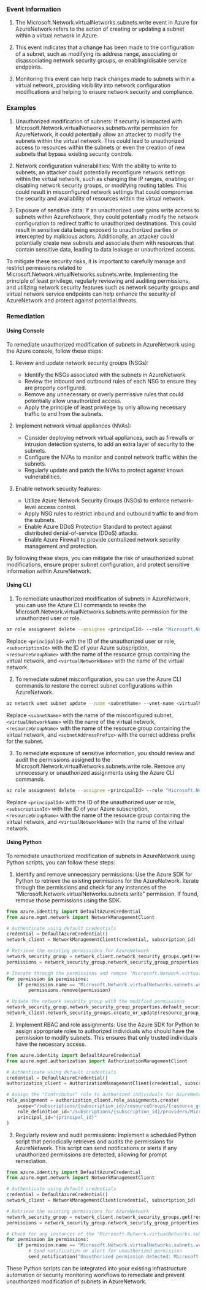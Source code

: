 
### Event Information

1. The Microsoft.Network.virtualNetworks.subnets.write event in Azure for AzureNetwork refers to the action of creating or updating a subnet within a virtual network in Azure.

2. This event indicates that a change has been made to the configuration of a subnet, such as modifying its address range, associating or disassociating network security groups, or enabling/disable service endpoints.

3. Monitoring this event can help track changes made to subnets within a virtual network, providing visibility into network configuration modifications and helping to ensure network security and compliance.


### Examples

1. Unauthorized modification of subnets: If security is impacted with Microsoft.Network.virtualNetworks.subnets.write permission for AzureNetwork, it could potentially allow an attacker to modify the subnets within the virtual network. This could lead to unauthorized access to resources within the subnets or even the creation of new subnets that bypass existing security controls.

2. Network configuration vulnerabilities: With the ability to write to subnets, an attacker could potentially reconfigure network settings within the virtual network, such as changing the IP ranges, enabling or disabling network security groups, or modifying routing tables. This could result in misconfigured network settings that could compromise the security and availability of resources within the virtual network.

3. Exposure of sensitive data: If an unauthorized user gains write access to subnets within AzureNetwork, they could potentially modify the network configuration to redirect traffic to unauthorized destinations. This could result in sensitive data being exposed to unauthorized parties or intercepted by malicious actors. Additionally, an attacker could potentially create new subnets and associate them with resources that contain sensitive data, leading to data leakage or unauthorized access.

To mitigate these security risks, it is important to carefully manage and restrict permissions related to Microsoft.Network.virtualNetworks.subnets.write. Implementing the principle of least privilege, regularly reviewing and auditing permissions, and utilizing network security features such as network security groups and virtual network service endpoints can help enhance the security of AzureNetwork and protect against potential threats.

### Remediation

#### Using Console

To remediate unauthorized modification of subnets in AzureNetwork using the Azure console, follow these steps:

1. Review and update network security groups (NSGs): 
   - Identify the NSGs associated with the subnets in AzureNetwork.
   - Review the inbound and outbound rules of each NSG to ensure they are properly configured.
   - Remove any unnecessary or overly permissive rules that could potentially allow unauthorized access.
   - Apply the principle of least privilege by only allowing necessary traffic to and from the subnets.

2. Implement network virtual appliances (NVAs):
   - Consider deploying network virtual appliances, such as firewalls or intrusion detection systems, to add an extra layer of security to the subnets.
   - Configure the NVAs to monitor and control network traffic within the subnets.
   - Regularly update and patch the NVAs to protect against known vulnerabilities.

3. Enable network security features:
   - Utilize Azure Network Security Groups (NSGs) to enforce network-level access control.
   - Apply NSG rules to restrict inbound and outbound traffic to and from the subnets.
   - Enable Azure DDoS Protection Standard to protect against distributed denial-of-service (DDoS) attacks.
   - Enable Azure Firewall to provide centralized network security management and protection.

By following these steps, you can mitigate the risk of unauthorized subnet modifications, ensure proper subnet configuration, and protect sensitive information within AzureNetwork.

#### Using CLI

1. To remediate unauthorized modification of subnets in AzureNetwork, you can use the Azure CLI commands to revoke the Microsoft.Network.virtualNetworks.subnets.write permission for the unauthorized user or role. 

```bash
az role assignment delete --assignee <principalId> --role "Microsoft.Network/virtualNetworks/subnets/write" --scope /subscriptions/<subscriptionId>/resourceGroups/<resourceGroupName>/providers/Microsoft.Network/virtualNetworks/<virtualNetworkName>
```

Replace `<principalId>` with the ID of the unauthorized user or role, `<subscriptionId>` with the ID of your Azure subscription, `<resourceGroupName>` with the name of the resource group containing the virtual network, and `<virtualNetworkName>` with the name of the virtual network.

2. To remediate subnet misconfiguration, you can use the Azure CLI commands to restore the correct subnet configurations within AzureNetwork.

```bash
az network vnet subnet update --name <subnetName> --vnet-name <virtualNetworkName> --resource-group <resourceGroupName> --address-prefix <subnetAddressPrefix>
```

Replace `<subnetName>` with the name of the misconfigured subnet, `<virtualNetworkName>` with the name of the virtual network, `<resourceGroupName>` with the name of the resource group containing the virtual network, and `<subnetAddressPrefix>` with the correct address prefix for the subnet.

3. To remediate exposure of sensitive information, you should review and audit the permissions assigned to the Microsoft.Network.virtualNetworks.subnets.write role. Remove any unnecessary or unauthorized assignments using the Azure CLI commands.

```bash
az role assignment delete --assignee <principalId> --role "Microsoft.Network/virtualNetworks/subnets/write" --scope /subscriptions/<subscriptionId>/resourceGroups/<resourceGroupName>/providers/Microsoft.Network/virtualNetworks/<virtualNetworkName>
```

Replace `<principalId>` with the ID of the unauthorized user or role, `<subscriptionId>` with the ID of your Azure subscription, `<resourceGroupName>` with the name of the resource group containing the virtual network, and `<virtualNetworkName>` with the name of the virtual network.

#### Using Python

To remediate unauthorized modification of subnets in AzureNetwork using Python scripts, you can follow these steps:

1. Identify and remove unnecessary permissions: Use the Azure SDK for Python to retrieve the existing permissions for the AzureNetwork. Iterate through the permissions and check for any instances of the "Microsoft.Network.virtualNetworks.subnets.write" permission. If found, remove those permissions using the SDK.

```python
from azure.identity import DefaultAzureCredential
from azure.mgmt.network import NetworkManagementClient

# Authenticate using default credentials
credential = DefaultAzureCredential()
network_client = NetworkManagementClient(credential, subscription_id)

# Retrieve the existing permissions for AzureNetwork
network_security_group = network_client.network_security_groups.get(resource_group_name, network_security_group_name)
permissions = network_security_group.network_security_group_properties.default_security_rules

# Iterate through the permissions and remove "Microsoft.Network.virtualNetworks.subnets.write" permission
for permission in permissions:
    if permission.name == "Microsoft.Network.virtualNetworks.subnets.write":
        permissions.remove(permission)

# Update the network security group with the modified permissions
network_security_group.network_security_group_properties.default_security_rules = permissions
network_client.network_security_groups.create_or_update(resource_group_name, network_security_group_name, network_security_group)
```

2. Implement RBAC and role assignments: Use the Azure SDK for Python to assign appropriate roles to authorized individuals who should have the permission to modify subnets. This ensures that only trusted individuals have the necessary access.

```python
from azure.identity import DefaultAzureCredential
from azure.mgmt.authorization import AuthorizationManagementClient

# Authenticate using default credentials
credential = DefaultAzureCredential()
authorization_client = AuthorizationManagementClient(credential, subscription_id)

# Assign the "Contributor" role to authorized individuals for AzureNetwork
role_assignment = authorization_client.role_assignments.create(
    scope="/subscriptions/{subscription_id}/resourceGroups/{resource_group_name}/providers/Microsoft.Network/virtualNetworks/{network_name}",
    role_definition_id="/subscriptions/{subscription_id}/providers/Microsoft.Authorization/roleDefinitions/b24988ac-6180-42a0-ab88-20f7382dd24c",
    principal_id="{principal_id}"
)
```

3. Regularly review and audit permissions: Implement a scheduled Python script that periodically retrieves and audits the permissions for AzureNetwork. This script can send notifications or alerts if any unauthorized permissions are detected, allowing for prompt remediation.

```python
from azure.identity import DefaultAzureCredential
from azure.mgmt.network import NetworkManagementClient

# Authenticate using default credentials
credential = DefaultAzureCredential()
network_client = NetworkManagementClient(credential, subscription_id)

# Retrieve the existing permissions for AzureNetwork
network_security_group = network_client.network_security_groups.get(resource_group_name, network_security_group_name)
permissions = network_security_group.network_security_group_properties.default_security_rules

# Check for any instances of the "Microsoft.Network.virtualNetworks.subnets.write" permission
for permission in permissions:
    if permission.name == "Microsoft.Network.virtualNetworks.subnets.write":
        # Send notification or alert for unauthorized permission
        send_notification("Unauthorized permission detected: Microsoft.Network.virtualNetworks.subnets.write")
```

These Python scripts can be integrated into your existing infrastructure automation or security monitoring workflows to remediate and prevent unauthorized modification of subnets in AzureNetwork.

